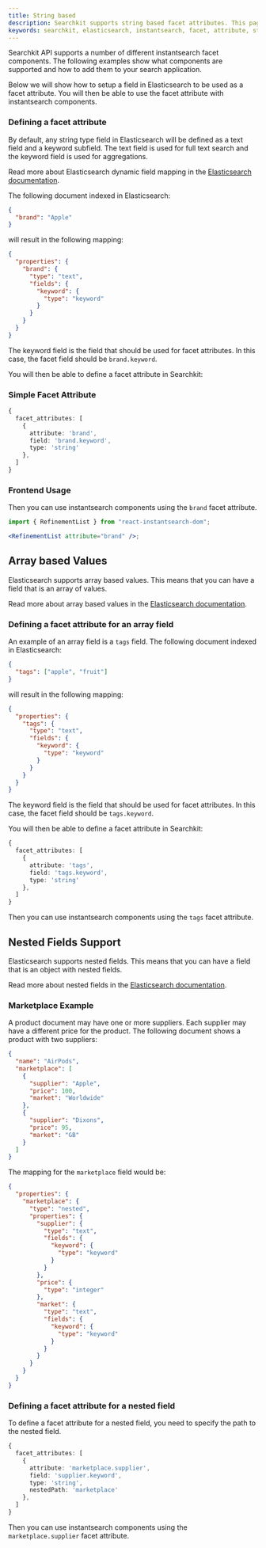 ```yaml
---
title: String based
description: Searchkit supports string based facet attributes. This page shows how to define a facet attribute and how to use it with instantsearch components.
keywords: searchkit, elasticsearch, instantsearch, facet, attribute, string
---
```


Searchkit API supports a number of different instantsearch facet components. The following examples show what components are supported and how to add them to your search application.

Below we will show how to setup a field in Elasticsearch to be used as a facet attribute. You will then be able to use the facet attribute with instantsearch components.

### Defining a facet attribute

By default, any string type field in Elasticsearch will be defined as a text field and a keyword subfield. The text field is used for full text search and the keyword field is used for aggregations.

Read more about Elasticsearch dynamic field mapping in the [Elasticsearch documentation](https://www.elastic.co/guide/en/elasticsearch/reference/master/dynamic-field-mapping.html).

The following document indexed in Elasticsearch:

```json
{
  "brand": "Apple"
}
```

will result in the following mapping:

```json
{
  "properties": {
    "brand": {
      "type": "text",
      "fields": {
        "keyword": {
          "type": "keyword"
        }
      }
    }
  }
}
```

 The keyword field is the field that should be used for facet attributes. In this case, the facet field should be `brand.keyword`.

 You will then be able to define a facet attribute in Searchkit:

### Simple Facet Attribute

```ts
{
  facet_attributes: [
    { 
      attribute: 'brand', 
      field: 'brand.keyword', 
      type: 'string' 
    },
  ]
}

```

### Frontend Usage

Then you can use instantsearch components using the `brand` facet attribute.

```jsx filename="pages/search.tsx"
import { RefinementList } from "react-instantsearch-dom";

<RefinementList attribute="brand" />;
```

## Array based Values

Elasticsearch supports array based values. This means that you can have a field that is an array of values.

Read more about array based values in the [Elasticsearch documentation](https://www.elastic.co/guide/en/elasticsearch/reference/current/array.html).

### Defining a facet attribute for an array field

An example of an array field is a `tags` field. The following document indexed in Elasticsearch:

```json
{
  "tags": ["apple", "fruit"]
}
```

will result in the following mapping:

```json
{
  "properties": {
    "tags": {
      "type": "text",
      "fields": {
        "keyword": {
          "type": "keyword"
        }
      }
    }
  }
}
```

The keyword field is the field that should be used for facet attributes. In this case, the facet field should be `tags.keyword`.

You will then be able to define a facet attribute in Searchkit:

```ts
{
  facet_attributes: [
    { 
      attribute: 'tags', 
      field: 'tags.keyword', 
      type: 'string' 
    },
  ]
}

```

Then you can use instantsearch components using the `tags` facet attribute.

## Nested Fields Support

Elasticsearch supports nested fields. This means that you can have a field that is an object with nested fields.

Read more about nested fields in the [Elasticsearch documentation](https://www.elastic.co/guide/en/elasticsearch/reference/current/nested.html).

### Marketplace Example

A product document may have one or more suppliers. Each supplier may have a different price for the product. The following document shows a product with two suppliers:

```json
{
  "name": "AirPods",
  "marketplace": [
    {
      "supplier": "Apple",
      "price": 100,
      "market": "Worldwide"
    },
    {
      "supplier": "Dixons",
      "price": 95,
      "market": "GB"
    }
  ]
}
```

The mapping for the `marketplace` field would be:

```json
{
  "properties": {
    "marketplace": {
      "type": "nested",
      "properties": {
        "supplier": {
          "type": "text",
          "fields": {
            "keyword": {
              "type": "keyword"
            }
          }
        },
        "price": {
          "type": "integer"
        },
        "market": {
          "type": "text",
          "fields": {
            "keyword": {
              "type": "keyword"
            }
          }
        }
      }
    }
  }
}
```

### Defining a facet attribute for a nested field

To define a facet attribute for a nested field, you need to specify the path to the nested field.

```ts
{
  facet_attributes: [
    { 
      attribute: 'marketplace.supplier', 
      field: 'supplier.keyword', 
      type: 'string',
      nestedPath: 'marketplace'
    },
  ]
}

```

Then you can use instantsearch components using the `marketplace.supplier` facet attribute.

